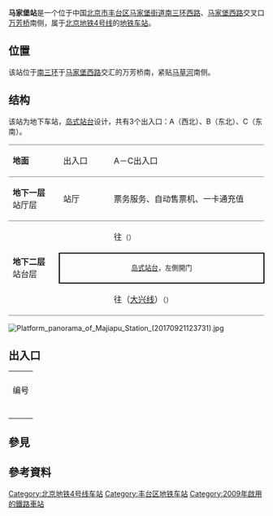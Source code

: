 {{Unreferenced |time=2020-10-31T18:09:11+00:00 }}
{{noteTA
|G1=Railway}}
{{otheruses|马家堡站 (铁路)}}
{{Infobox station
| name = 马家堡
| eng_name = Majiapu
| linecolour = {{北京地铁颜色|4}}
| image = Platform of Majiapu Station (20210208204306).jpg
| caption = 马家堡站站台
| other_name = 
| country = {{PRC}}
| borough = [[北京市|北京市]][[丰台区|丰台区]][[马家堡街道|马家堡街道]]
| address = [[北京三环路|南三环西路]]、[[马家堡西路|马家堡西路]]交叉口[[万芳桥|万芳桥]]南侧
| coordinates = {{Coord|39.851840|116.365260|type:railwaystation_region:CN-11_source:GoogleMaps|display=inline,title}}
| elevation = 
| operator = [[京港地铁|北京京港地铁有限公司]]
| lines = {{北京地铁线路名|4|SL}}
| distance = 
| platform = 1座[[岛式站台|岛式站台]]
| tracks = 2条
| bus_routes = 
| bus_stands = 
| connections = 公交站：万芳桥南
| structure = 地下车站
| hall = 整体式站厅
| depth = 
| levels = 
| interchange = 
| exits = 3個
| lift = 
| escalator = 
| architect = 
| architectural_style = 
| colour = 粉色
| type = 
| status = 运营中
| code = 
| zone = 
| classification = 
| website = 
| built = 
| opened = 2009年9月28日
| pass_year = 
| passengers = 
| pass_system = 
| pass_rank = 
| mpassengers = 
| trains = 
| station_hours = 
| hours = 
| first = {{北京地铁线路名|4|S}}
:往{{北京地铁起讫站|4|L}}：05:06
:往{{北京地铁起讫站|大兴|R}}：05:45
| last = {{北京地铁线路名|4|S}}
:往{{北京地铁起讫站|4|L}}：23:20
:往{{北京地铁起讫站|大兴|R}}：23:22
:往{{站|公益西桥}}：23:35
| adjacent = {{Adjacent stations|system=北京地铁|line=4|left=北京南站|right=角门西|note-left=1.480km|note-mid=距离[[安河桥北站|安河桥北]]25.493km|note-right=0.827km}}
| other_services = 
| route_map = {{Routemap|inline=yes|map=
utSTRf\utSTRg~~ ~~{{rmr|Licon=U|{{stl|北京地铁|北京南站}}}}
utSTR+BSl\utSTR+BSr
utSTR+BSl\utSTR+BSr
utSTRf\utSTRg~~ ~~{{rmr|Licon=D|{{stl|北京地铁|角门西}}}}
}}
}}
'''马家堡站'''是一个位于中国[[北京市|北京市]][[丰台区|丰台区]][[马家堡街道|马家堡街道]][[北京三环路|南三环西路]]、[[马家堡西路|马家堡西路]]交叉口[[万芳桥|万芳桥]]南侧，属于[[北京地铁|北京地铁]][[北京地铁4号线|4号线]]的[[地铁车站|地铁车站]]。

== 位置 ==
该站位于[[北京三环路|南三环]]于[[马家堡西路|马家堡西路]]交汇的万芳桥南，紧贴[[马草河|马草河]]南侧。

== 结构 ==
该站为地下车站，[[岛式站台|岛式站台]]设计，共有3个出入口：A（西北）、B（东北）、C（东南）。
{|cellspacing=0 cellpadding=3
|style="border-top:solid 1px gray;border-bottom:solid 1px gray;" width=100|'''地面'''
|style="border-top:solid 1px gray;border-bottom:solid 1px gray;" width=100|出入口
|style="border-top:solid 1px gray;border-bottom:solid 1px gray;" width=350|A－C出入口
|-
|style="border-bottom:solid 1px gray;"|'''地下一层'''<br />站厅层
|style="border-bottom:solid 1px gray;"|站厅
|style="border-bottom:solid 1px gray;"|票务服务、自动售票机、一卡通充值
|-
|style="border-bottom:solid 1px gray;" rowspan=3|'''地下二层'''<br />站台层
|{{arrow|L}}
|{{北京地铁线路名|4|c}}往{{站|安河桥北}}<small>（{{站|北京南站|北京南站}}）</small>
|-
|style="border-right:solid 2px black;border-left:solid 2px black;border-top:solid 2px black;border-bottom:solid 2px black;" colspan=2|<center><small>[[岛式站台|岛式站台]]，左側開门</small></center>
|-
|style="border-bottom:solid 1px gray;"|{{arrow|R}}
|style="border-bottom:solid 1px gray;"|{{北京地铁线路名|4|c}}往{{站|天宫院}}（[[北京地铁大兴线|大兴线]]）<small>（{{站|角门西}}）</small>
|}

[[File:Platform_panorama_of_Majiapu_Station_(20170921123731).jpg|thumb]]
{{Gallery
|width=200
|align=center
|File:Concourse of Majiapu Station (20210920195544).jpg|站厅（2021年9月摄）
|File:Passage to Exit B at Majiapu Station (20160527073759).jpg|B口通道（2016年5月摄）
}}

== 出入口 ==
{| class="wikitable"
| colspan="5" align="center" bgcolor="{{北京地铁颜色|4}}" |
|-
! 编号 
! 指示
! 建议前往的目的地 
! 照片
!无障碍设施
|-
| {{港鐵出口|A|附=升}} 
| 马家堡西路（西侧） 
| 凯德MALL·大峡谷、中国邮政、北京市赵登禹学校、国家电网丰台马家堡供电所、丰台区政府右安门街道办、嘉园一里、未来明珠家园 
| [[File:Exit_A_of_Majiapu_Station_(20210219180904).jpg|150px]]
|[[File:Exit_A_lift_of_Majiapu_Station_(20211204163651).jpg|150px]]
|-
| {{港鐵出口|B}} 
| 马家堡西路（东侧） 
| 北京戏曲艺术职业学院、北京市体检中心、运通大厦、万芳亭公园、马家堡西里 
| [[File:Exit_B_of_Majiapu_Station_(20210219180537).jpg|150px]]
|{{n/a}}
|-
| {{港鐵出口|C}} 
| 马家堡西路（东侧） 
| 中国康复研究中心、北京博爱医院西病区、北京市赵登禹学校东校区、马家堡社区卫生服务站、北京市轻工模具研究所、中国邮政、嘉园二里、马家堡小区 
| [[File:Exit_C_of_Majiapu_Station_(20210219180211).jpg|150px]]
|{{n/a}}
|-
| colspan="5" bgcolor="#EEEEEE" | {{港鐵出口|註=升}}
|}

== 參見 ==
{{commonscat|Majiapu Station}}
== 參考資料 ==
{{Reflist}}

{{北京地铁4号线}}

[[Category:北京地铁4号线车站|Category:北京地铁4号线车站]]
[[Category:丰台区地铁车站|Category:丰台区地铁车站]]
[[Category:2009年啟用的鐵路車站|Category:2009年啟用的鐵路車站]]